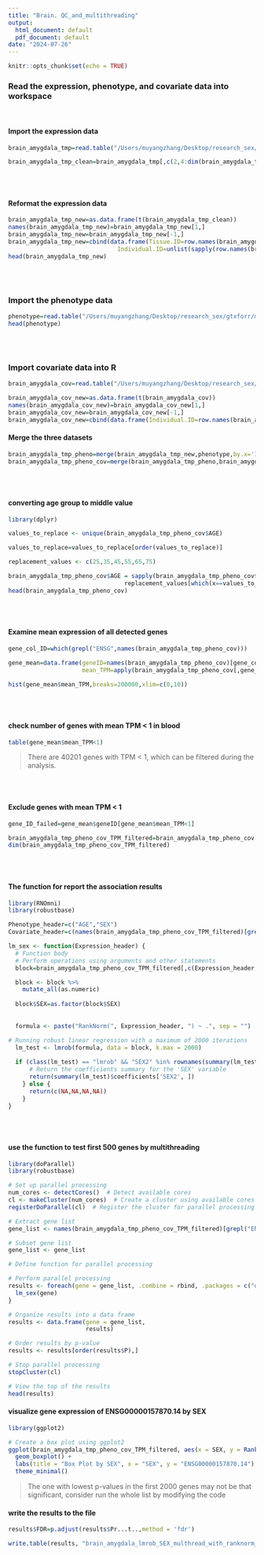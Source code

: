 ```yaml
---
title: "Brain. QC_and_multithreading"
output:
  html_document: default
  pdf_document: default
date: "2024-07-26"
---
```


```r
knitr::opts_chunk$set(echo = TRUE)
```



### Read the expression, phenotype, and covariate data into workspace

<br>

#### Import the expression data 
```r
brain_amygdala_tmp=read.table("/Users/muyangzhang/Desktop/research_sex/gtxforr/tpm_tissue/gene_tpm_brain_amygdala.gct",stringsAsFactors = F,header=T,skip=2,check.names = F,sep='\t')

brain_amygdala_tmp_clean=brain_amygdala_tmp[,c(2,4:dim(brain_amygdala_tmp)[2])]

```

<br>
<br>

#### Reformat the expression data 
```r

brain_amygdala_tmp_new=as.data.frame(t(brain_amygdala_tmp_clean))
names(brain_amygdala_tmp_new)=brain_amygdala_tmp_new[1,]
brain_amygdala_tmp_new=brain_amygdala_tmp_new[-1,]
brain_amygdala_tmp_new=cbind(data.frame(Tissue.ID=row.names(brain_amygdala_tmp_new),
                               Individual.ID=unlist(sapply(row.names(brain_amygdala_tmp_new),function(x) sub("^([^\\-]+\\-[^\\-]+).*", "\\1", x)))),brain_amygdala_tmp_new)
head(brain_amygdala_tmp_new)
```

<br>
<br>

### Import the phenotype data

```r

phenotype=read.table("/Users/muyangzhang/Desktop/research_sex/gtxforr/metadata_files/GTEx_Analysis_v8_Annotations_SubjectPhenotypesDS.txt", stringsAsFactors = F,header=T,check.names = F,sep='\t')
head(phenotype)

```

<br>
<br>

### Import covariate data into R

```r

brain_amygdala_cov=read.table("/Users/muyangzhang/Desktop/research_sex/gtxforr/cis_qtl/GTEx_Analysis_v8_eQTL_covariates/Brain_Amygdala.v8.covariates.txt",stringsAsFactors = F,header=T,check.names = F,sep='\t')

brain_amygdala_cov_new=as.data.frame(t(brain_amygdala_cov))
names(brain_amygdala_cov_new)=brain_amygdala_cov_new[1,]
brain_amygdala_cov_new=brain_amygdala_cov_new[-1,]
brain_amygdala_cov_new=cbind(data.frame(Individual.ID=row.names(brain_amygdala_cov_new)),brain_amygdala_cov_new)

```


#### Merge the three datasets

```r

brain_amygdala_tmp_pheno=merge(brain_amygdala_tmp_new,phenotype,by.x='Individual.ID',by.y='SUBJID')
brain_amygdala_tmp_pheno_cov=merge(brain_amygdala_tmp_pheno,brain_amygdala_cov_new,by='Individual.ID')

```


<br>
<br>

#### converting age group to middle value
```r
library(dplyr)

values_to_replace <- unique(brain_amygdala_tmp_pheno_cov$AGE)
```


```r
values_to_replace=values_to_replace[order(values_to_replace)]

replacement_values <- c(25,35,45,55,65,75)

brain_amygdala_tmp_pheno_cov$AGE = sapply(brain_amygdala_tmp_pheno_cov$AGE, function(x)
                                 replacement_values[which(x==values_to_replace)])
head(brain_amygdala_tmp_pheno_cov)
```

<br>
<br>

#### Examine mean expression of all detected genes

```r

gene_col_ID=which(grepl("ENSG",names(brain_amygdala_tmp_pheno_cov)))

gene_mean=data.frame(geneID=names(brain_amygdala_tmp_pheno_cov)[gene_col_ID],
                     mean_TPM=apply(brain_amygdala_tmp_pheno_cov[,gene_col_ID],2,function(x) mean(as.numeric(x))))

hist(gene_mean$mean_TPM,breaks=200000,xlim=c(0,10))
```
<br>
<br>

#### check number of genes with mean TPM < 1 in blood

```r

table(gene_mean$mean_TPM<1)
```
> There are 40201 genes with TPM < 1, which can be filtered during the analysis.

<br>
<br>

#### Exclude genes with mean TPM < 1
```r

gene_ID_failed=gene_mean$geneID[gene_mean$mean_TPM<1]

brain_amygdala_tmp_pheno_cov_TPM_filtered=brain_amygdala_tmp_pheno_cov[,!names(brain_amygdala_tmp_pheno_cov) %in%gene_ID_failed]
dim(brain_amygdala_tmp_pheno_cov_TPM_filtered)
```


<br>
<br>


#### The function for report the association results 

```r
library(RNOmni)
library(robustbase)

Phenotype_header=c("AGE","SEX")
Covariate_header=c(names(brain_amygdala_tmp_pheno_cov_TPM_filtered)[grepl('Inferred',names(brain_amygdala_tmp_pheno_cov_TPM_filtered))],"PC1","PC2","PC3","PC4","PC5")

lm_sex <- function(Expression_header) {
  # Function body
  # Perform operations using arguments and other statements
  block=brain_amygdala_tmp_pheno_cov_TPM_filtered[,c(Expression_header,Phenotype_header,Covariate_header)]

  block <- block %>%
    mutate_all(as.numeric)
  
  block$SEX=as.factor(block$SEX)
  
  
  formula <- paste("RankNorm(", Expression_header, ") ~ .", sep = "")

# Running robust linear regression with a maximum of 2000 iterations
  lm_test <- lmrob(formula, data = block, k.max = 2000)
  
  if (class(lm_test) == "lmrob" && "SEX2" %in% rownames(summary(lm_test)$coefficients)) {
      # Return the coefficients summary for the 'SEX' variable
      return(summary(lm_test)$coefficients['SEX2', ])
    } else {
      return(c(NA,NA,NA,NA))
    }
}


```

<br>
<br>

#### use the function to test first 500 genes by multithreading 

```r

library(doParallel)
library(robustbase)

# Set up parallel processing
num_cores <- detectCores()  # Detect available cores
cl <- makeCluster(num_cores)  # Create a cluster using available cores
registerDoParallel(cl)  # Register the cluster for parallel processing

# Extract gene list
gene_list <- names(brain_amygdala_tmp_pheno_cov_TPM_filtered)[grepl("ENSG", names(brain_amygdala_tmp_pheno_cov_TPM_filtered))]

# Subset gene list
gene_list <- gene_list

# Define function for parallel processing

# Perform parallel processing
results <- foreach(gene = gene_list, .combine = rbind, .packages = c("dplyr","RNOmni","robustbase")) %dopar% {
  lm_sex(gene)
}

# Organize results into a data frame
results <- data.frame(gene = gene_list,
                      results)

# Order results by p-value
results <- results[order(results$P),]

# Stop parallel processing
stopCluster(cl)

# View the top of the results
head(results)
```


#### visualize gene expression of ENSG00000157870.14 by SEX
```r

library(ggplot2)

# Create a box plot using ggplot2
ggplot(brain_amygdala_tmp_pheno_cov_TPM_filtered, aes(x = SEX, y = RankNorm(as.numeric(ENSG00000157870.14)), fill = as.factor(SEX))) +
  geom_boxplot() +
  labs(title = "Box Plot by SEX", x = "SEX", y = "ENSG00000157870.14") +
  theme_minimal()

```

> The one with lowest p-values in the first 2000 genes may not be that significant, consider run the whole list by modifying the code


#### write the results to the file
```r

results$FDR=p.adjust(results$Pr...t..,method = 'fdr')

write.table(results, "brain_amygdala_lmrob_SEX_multhread_with_ranknorm_FDR.txt", quote=F, row.names = F, sep='\t')

```